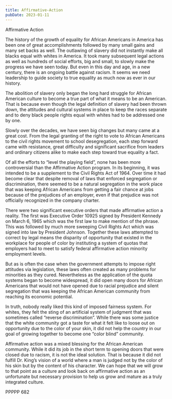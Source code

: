 ```yaml
---
title: Affirmative-Action
pubDate: 2023-01-11
---
```


Affirmative Action

The history of the growth of equality for African Americans in America has been one of great accomplishments followed by many small gains and many set backs as well.  The outlawing of slavery did not instantly make all blacks equal with whites in America.  It took many subsequent legal actions as well as hundreds of social efforts, big and small, to slowly make the progress we have seen today.  But even in this day and age, in a new century, there is an ongoing battle against racism.  It seems we need leadership to guide society to true equality as much now as ever in our history.

The abolition of slavery only began the long hard struggle for African American culture to become a true part of what it means to be an American.  That is because even though the legal definition of slavery had been thrown down, the attitudes and cultural systems in place to keep the races separate and to deny black people rights equal with whites had to be addressed one by one.

Slowly over the decades, we have seen big changes but many came at a great cost.  From the legal granting of the right to vote to African Americans to the civil rights movement to school desegregation, each step forward came with resistance, great difficulty and significant sacrifice from leaders and ordinary citizens alike to make each step toward true equality a fact.

Of all the efforts to “level the playing field”, none has been more controversial than the Affirmative Action program.  In its beginning, it was intended to be a supplement to the Civil Rights Act of 1964.  Over time it had become clear that despite removal of laws that enforced segregation or discrimination, there seemed to be a natural segregation in the work place that was keeping African Americans from getting a fair chance at jobs because of the prejudices of an employer, even if that prejudice was not officially recognized in the company charter.

There were two significant executive orders that made affirmative action a reality.  The first was Executive Order 10925 signed by President Kennedy on March 6, 1965 which was the first law to make mention of the phrase.  This was followed by much more sweeping Civil Rights Act which was signed into law by President Johnson.  Together these laws attempted to correct by legal means the disparity of opportunity that existed in the workplace for people of color by instituting a system of quotas that employers had to meet to satisfy federal affirmative action minority employment levels.

But as is often the case when the government attempts to impose right attitudes via legislation, these laws often created as many problems for minorities as they cured.  Nevertheless as the application of the quota systems began to become widespread, it did open many doors for African Americans that would not have opened due to racial prejudice and silent segregation that was keeping the African American community from reaching its economic potential.

In truth, nobody really liked this kind of imposed fairness system.  For whites, they felt the sting of an artificial system of judgment that was sometimes called “reverse discrimination”.  While there was some justice that the white community got a taste for what it felt like to loose out on opportunity due to the color of your skin, it did not help the country in our goal of growing together to become one “color blind” community.

 Affirmative action was a mixed blessing for the African American community.  While it did its job in the short term to opening doors that were closed due to racism, it is not the ideal solution.  That is because it did not fulfill Dr. King’s vision of a world where a man is judged not by the color of his skin but by the content of his character.  We can hope that we will grow to that point as a culture and look back on affirmative action as an unfortunate but necessary provision to help us grow and mature as a truly integrated culture.

PPPPP 682